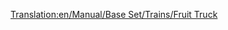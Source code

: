 [[Translation:en/Manual/Base Set/Trains/Fruit Truck]]
{{es/Vagones|Imagen=[[File:en/Fruittruck.png]]
|Nombre=Vagón de Fruta
|PrecioNormal=2.132 € (1.066 £)
|PesoNormal=18 / 43 t
|CapacidadNormal=25 t de fruta
|PrecioMono="
|PesoMono=18 / 48 t
|CapacidadMono=30 t de fruta
|PrecioMag="
|PesoMag=18 / 50 t
|CapacidadMag=32 t de fruta
|Descripción=El '''vagón de fruta''' es necesario para proporcionar [[es/fruta|fruta]] desde las [[es/Manual/Base Set/Industries/Plantación de fruta|plantaciones de fruta]] a las [[es/Manual/Base Set/Industries/Planta procesadora de alimentos|plantas procesadoras de alimentos]] situadas en el desierto en el clima [[es/Manual/Clima#Subtropical|subtropical]].
}}